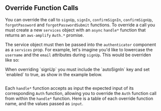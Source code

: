 
## Override Function Calls

You can override the call to `signUp`, `signIn`, `confirmSignIn`, `confirmSignUp`, `forgotPassword` and `forgotPasswordSubmit` functions.
To override a call you must create a new `services` object with an `async` `handle*` function that returns an `aws-amplify` `Auth.*` promise.

The service object must then be passed into the `authenticator` component as a `services` prop. For example, let's imagine you'd like to lowercase the `username` and the `email` attributes during `signUp`.
This would be overriden like so:

<Alert role="none" variation="warning" heading="Sign Up Auto Sign In">
  When overriding `signUp` you must include the `autoSignIn` key and set `enabled` to true, as show in the example below.
</Alert>

```jsx expoSnack file=../../../../../../../examples/react-native/src/features/Authenticator/OverrideServices/Example.tsx

```

Each `handle*` function accepts as input the expected input of its corresponding `Auth` function, allowing you to override the `Auth` function call from within the `handle*` function. Here is a table of each override function name, and the values passed as `input`.

<FunctionOverridesTable />
